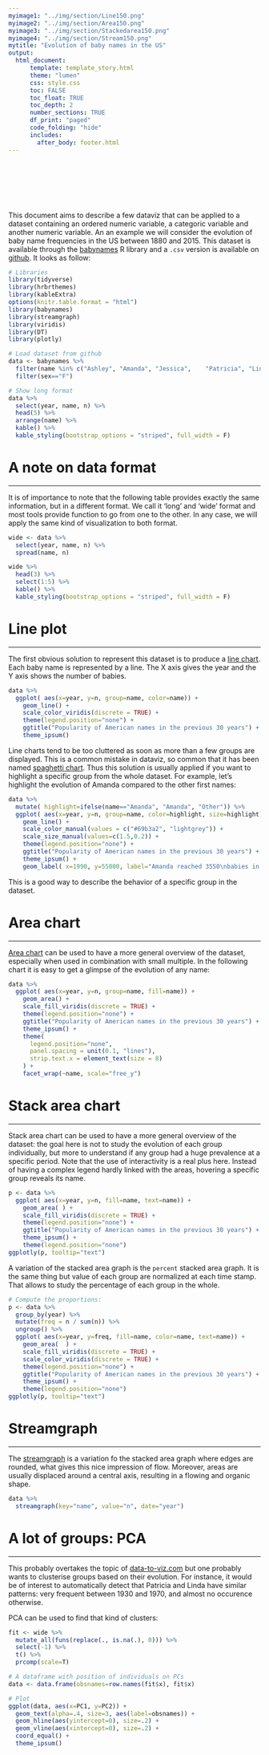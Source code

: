 ```yaml
---
myimage1: "../img/section/Line150.png"
myimage2: "../img/section/Area150.png"
myimage3: "../img/section/Stackedarea150.png"
myimage4: "../img/section/Stream150.png"
mytitle: "Evolution of baby names in the US"
output:
  html_document:
      template: template_story.html
      theme: "lumen"
      css: style.css
      toc: FALSE
      toc_float: TRUE
      toc_depth: 2
      number_sections: TRUE
      df_print: "paged"
      code_folding: "hide"
      includes: 
        after_body: footer.html
---
```


<br><br>
<div class="mycontent">






<div class = "row">
<div class = "col-md-8">
<br><br><br>This document aims to describe a few dataviz that can be applied to a dataset containing an ordered numeric variable, a categoric variable and another numeric variable. An an example we will consider the evolution of baby name frequencies in the US between 1880 and 2015. This dataset is available through the [babynames](https://github.com/hadley/babynames) R library and a `.csv` version is available on [github](https://github.com/holtzy/data_to_viz/tree/master/Example_dataset). It looks as follow:
</div>
<div class = "col-md-4">
```r
# Libraries
library(tidyverse)
library(hrbrthemes)
library(kableExtra)
options(knitr.table.format = "html")
library(babynames)
library(streamgraph)
library(viridis)
library(DT)
library(plotly)

# Load dataset from github
data <- babynames %>% 
  filter(name %in% c("Ashley", "Amanda", "Jessica",    "Patricia", "Linda", "Deborah",   "Dorothy", "Betty", "Helen")) %>%
  filter(sex=="F")

# Show long format
data %>%
  select(year, name, n) %>%
  head(5) %>%
  arrange(name) %>%
  kable() %>%
  kable_styling(bootstrap_options = "striped", full_width = F)
```
</div>
</div>



# A note on data format
***
It is of importance to note that the following table provides exactly the same information, but in a different format. We call it 'long' and 'wide' format and most tools provide function to go from one to the other. In any case, we will apply the same kind of visualization to both format.
```r
wide <- data %>%
  select(year, name, n) %>%
  spread(name, n) 

wide %>%
  head(3) %>%
  select(1:5) %>%
  kable() %>%
  kable_styling(bootstrap_options = "striped", full_width = F)
```



# Line plot
***
The first obvious solution to represent this dataset is to produce a [line chart](). Each baby name is represented by a line. The X axis gives the year and the Y axis shows the number of babies.
```r
data %>%
  ggplot( aes(x=year, y=n, group=name, color=name)) +
    geom_line() +
    scale_color_viridis(discrete = TRUE) +
    theme(legend.position="none") +
    ggtitle("Popularity of American names in the previous 30 years") +
    theme_ipsum()
```

Line charts tend to be too cluttered as soon as more than a few groups are displayed. This is a common mistake in dataviz, so common that it has been named [spaghetti chart](). Thus this solution is usually applied if you want to highlight a specific group from the whole dataset. For example, let's highlight the evolution of Amanda compared to the other first names:

```r
data %>%
  mutate( highlight=ifelse(name=="Amanda", "Amanda", "Other")) %>%
  ggplot( aes(x=year, y=n, group=name, color=highlight, size=highlight)) +
    geom_line() +
    scale_color_manual(values = c("#69b3a2", "lightgrey")) +
    scale_size_manual(values=c(1.5,0.2)) +
    theme(legend.position="none") +
    ggtitle("Popularity of American names in the previous 30 years") +
    theme_ipsum() +
    geom_label( x=1990, y=55000, label="Amanda reached 3550\nbabies in 1970", size=4, color="#69b3a2")
```

This is a good way to describe the behavior of a specific group in the dataset.


# Area chart
***
[Area chart]() can be used to have a more general overview of the dataset, especially when used in combination with small multiple. In the following chart it is easy to get a glimpse of the evolution of any name:
```r
data %>%
  ggplot( aes(x=year, y=n, group=name, fill=name)) +
    geom_area() +
    scale_fill_viridis(discrete = TRUE) +
    theme(legend.position="none") +
    ggtitle("Popularity of American names in the previous 30 years") +
    theme_ipsum() +
    theme(
      legend.position="none",
      panel.spacing = unit(0.1, "lines"),
      strip.text.x = element_text(size = 8)
    ) +
    facet_wrap(~name, scale="free_y")
```



# Stack area chart
***

Stack area chart can be used to have a more general overview of the dataset: the goal here is not to study the evolution of each group individually, but more to understand if any group had a huge prevalence at a specific period. Note that the use of interactivity is a real plus here. Instead of having a complex legend hardly linked with the areas, hovering a specific group reveals its name.

```r
p <- data %>% 
  ggplot( aes(x=year, y=n, fill=name, text=name)) +
    geom_area( ) +
    scale_fill_viridis(discrete = TRUE) +
    theme(legend.position="none") +
    ggtitle("Popularity of American names in the previous 30 years") +
    theme_ipsum() +
    theme(legend.position="none")
ggplotly(p, tooltip="text")
```

A variation of the stacked area graph is the `percent` stacked area graph. It is the same thing but value of each group are normalized at each time stamp. That allows to study the percentage of each group in the whole.
```r
# Compute the proportions:
p <- data %>% 
  group_by(year) %>%
  mutate(freq = n / sum(n)) %>%
  ungroup() %>%
  ggplot( aes(x=year, y=freq, fill=name, color=name, text=name)) +
    geom_area(  ) +
    scale_fill_viridis(discrete = TRUE) +
    scale_color_viridis(discrete = TRUE) +
    theme(legend.position="none") +
    ggtitle("Popularity of American names in the previous 30 years") +
    theme_ipsum() +
    theme(legend.position="none")
ggplotly(p, tooltip="text")
```




# Streamgraph
***
The [streamgraph]() is a variation fo the stacked area graph where edges are rounded, what gives this nice impression of flow. Moreover, areas are usually displaced around a central axis, resulting in a flowing and organic shape. 

```r
data %>% 
  streamgraph(key="name", value="n", date="year")
```




# A lot of groups: PCA
***
This probably overtakes the topic of [data-to-viz.com](www.data-to-viz.com) but one probably wants to clusterise groups based on their evolution. For instance, it would be of interest to automatically detect that Patricia and Linda have similar patterns: very frequent between 1930 and 1970, and almost no occurence otherwise.

PCA can be used to find that kind of clusters:
```r
fit <- wide %>% 
  mutate_all(funs(replace(., is.na(.), 0))) %>%
  select(-1) %>%
  t() %>%
  prcomp(scale=T)

# A dataframe with position of individuals on PCs
data <- data.frame(obsnames=row.names(fit$x), fit$x)

# Plot
ggplot(data, aes(x=PC1, y=PC2)) + 
  geom_text(alpha=.4, size=3, aes(label=obsnames)) +
  geom_hline(aes(yintercept=0), size=.2) + 
  geom_vline(aes(xintercept=0), size=.2) +
  coord_equal() +
  theme_ipsum()
```

</div>
